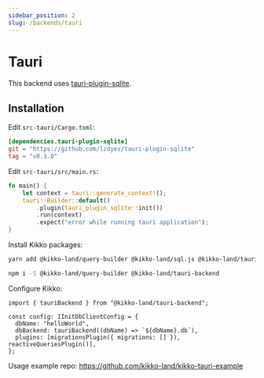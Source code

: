 ```yaml
---
sidebar_position: 2
slug: /backends/tauri
---
```



# Tauri

This backend uses [tauri-plugin-sqlite](https://github.com/lzdyes/tauri-plugin-sqlite).

## Installation

Edit `src-tauri/Cargo.toml`:

```toml
[dependencies.tauri-plugin-sqlite]
git = "https://github.com/lzdyes/tauri-plugin-sqlite"
tag = "v0.1.0"
```

Edit `src-tauri/src/main.rs`:

```rust
fn main() {
    let context = tauri::generate_context!();
    tauri::Builder::default()
        .plugin(tauri_plugin_sqlite::init())
        .run(context)
        .expect("error while running tauri application");
}
```

Install Kikko packages:

<Tabs>
  <TabItem value="yarn" label="yarn" default>

```bash
yarn add @kikko-land/query-builder @kikko-land/sql.js @kikko-land/tauri-backend
```

  </TabItem>
  <TabItem value="npm" label="npm">

```bash
npm i -S @kikko-land/query-builder @kikko-land/tauri-backend
```

  </TabItem>
</Tabs>

Configure Kikko:

```tsx
import { tauriBackend } from "@kikko-land/tauri-backend";

const config: IInitDbClientConfig = {
  dbName: "helloWorld",
  dbBackend: tauriBackend((dbName) => `${dbName}.db`),
  plugins: [migrationsPlugin({ migrations: [] }), reactiveQueriesPlugin()],
};
```

Usage example repo: https://github.com/kikko-land/kikko-tauri-example

